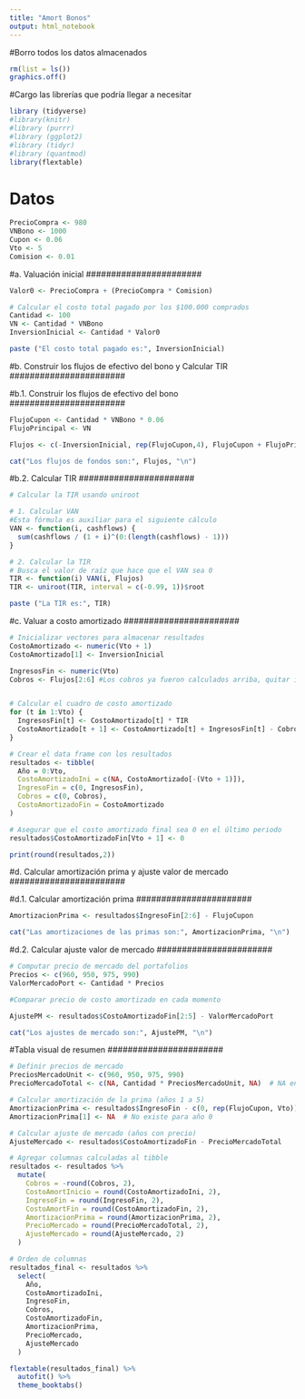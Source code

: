 ---
title: "Amort Bonos"
output: html_notebook
---

#Borro todos los datos almacenados

```{r}
rm(list = ls())
graphics.off()
```

#Cargo las librerías que podría llegar a necesitar

```{r}
library (tidyverse)
#library(knitr)
#library (purrr)
#library (ggplot2)
#library (tidyr)
#library (quantmod)
library(flextable)
```

# Datos 
```{r}
PrecioCompra <- 980
VNBono <- 1000
Cupon <- 0.06
Vto <- 5
Comision <- 0.01
```

#######################
#a. Valuación inicial
#######################

```{r}
Valor0 <- PrecioCompra + (PrecioCompra * Comision)

# Calcular el costo total pagado por los $100.000 comprados
Cantidad <- 100
VN <- Cantidad * VNBono
InversionInicial <- Cantidad * Valor0

paste ("El costo total pagado es:", InversionInicial)
```


#######################
#b. Construir los flujos de efectivo del bono y Calcular TIR
#######################

#######################
#b.1. Construir los flujos de efectivo del bono
#######################

```{r}
FlujoCupon <- Cantidad * VNBono * 0.06
FlujoPrincipal <- VN

Flujos <- c(-InversionInicial, rep(FlujoCupon,4), FlujoCupon + FlujoPrincipal)

cat("Los flujos de fondos son:", Flujos, "\n")
```


#######################
#b.2. Calcular TIR
#######################


```{r}
# Calcular la TIR usando uniroot

# 1. Calcular VAN
#Esta fórmula es auxiliar para el siguiente cálculo
VAN <- function(i, cashflows) {
  sum(cashflows / (1 + i)^(0:(length(cashflows) - 1)))
}

# 2. Calcular la TIR
# Busca el valor de raíz que hace que el VAN sea 0
TIR <- function(i) VAN(i, Flujos)
TIR <- uniroot(TIR, interval = c(-0.99, 1))$root

paste ("La TIR es:", TIR)
```

#######################
#c. Valuar a costo amortizado
#######################


```{r}
# Inicializar vectores para almacenar resultados
CostoAmortizado <- numeric(Vto + 1)
CostoAmortizado[1] <- InversionInicial

IngresosFin <- numeric(Vto)
Cobros <- Flujos[2:6] #Los cobros ya fueron calculados arriba, quitar inversión inicial


# Calcular el cuadro de costo amortizado
for (t in 1:Vto) {
  IngresosFin[t] <- CostoAmortizado[t] * TIR
  CostoAmortizado[t + 1] <- CostoAmortizado[t] + IngresosFin[t] - Cobros[t]
}

# Crear el data frame con los resultados
resultados <- tibble(
  Año = 0:Vto,
  CostoAmortizadoIni = c(NA, CostoAmortizado[-(Vto + 1)]),
  IngresoFin = c(0, IngresosFin),
  Cobros = c(0, Cobros),
  CostoAmortizadoFin = CostoAmortizado
)

# Asegurar que el costo amortizado final sea 0 en el último periodo
resultados$CostoAmortizadoFin[Vto + 1] <- 0

print(round(resultados,2))
```


#######################
#d. Calcular amortización prima y ajuste valor de mercado
#######################

#######################
#d.1. Calcular amortización prima
#######################

```{r}
AmortizacionPrima <- resultados$IngresoFin[2:6] - FlujoCupon

cat("Las amortizaciones de las primas son:", AmortizacionPrima, "\n")
```


#######################
#d.2. Calcular ajuste valor de mercado
#######################

```{r}
# Computar precio de mercado del portafolios
Precios <- c(960, 950, 975, 990)
ValorMercadoPort <- Cantidad * Precios

#Comparar precio de costo amortizado en cada momento

AjustePM <- resultados$CostoAmortizadoFin[2:5] - ValorMercadoPort

cat("Los ajustes de mercado son:", AjustePM, "\n")
```

#######################
#Tabla visual de resumen
#######################

```{r}
# Definir precios de mercado 
PreciosMercadoUnit <- c(960, 950, 975, 990)
PrecioMercadoTotal <- c(NA, Cantidad * PreciosMercadoUnit, NA)  # NA en año 0 y 5

# Calcular amortización de la prima (años 1 a 5)
AmortizacionPrima <- resultados$IngresoFin - c(0, rep(FlujoCupon, Vto))
AmortizacionPrima[1] <- NA  # No existe para año 0

# Calcular ajuste de mercado (años con precio)
AjusteMercado <- resultados$CostoAmortizadoFin - PrecioMercadoTotal

# Agregar columnas calculadas al tibble
resultados <- resultados %>%
  mutate(
    Cobros = -round(Cobros, 2),
    CostoAmortInicio = round(CostoAmortizadoIni, 2),
    IngresoFin = round(IngresoFin, 2),
    CostoAmortFin = round(CostoAmortizadoFin, 2),
    AmortizacionPrima = round(AmortizacionPrima, 2),
    PrecioMercado = round(PrecioMercadoTotal, 2),
    AjusteMercado = round(AjusteMercado, 2)
  )

# Orden de columnas
resultados_final <- resultados %>%
  select(
    Año,
    CostoAmortizadoIni,
    IngresoFin,
    Cobros,
    CostoAmortizadoFin,
    AmortizacionPrima,
    PrecioMercado,
    AjusteMercado
  )

flextable(resultados_final) %>%
  autofit() %>%
  theme_booktabs()


```







